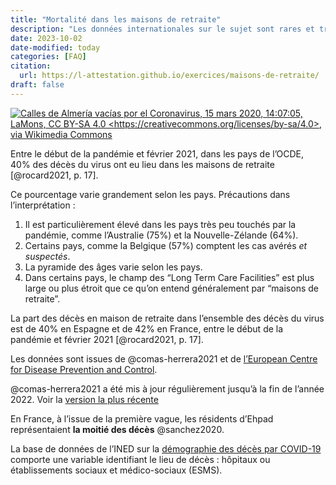 ```yaml
---
title: "Mortalité dans les maisons de retraite"
description: "Les données internationales sur le sujet sont rares et très mal distribuées."
date: 2023-10-02
date-modified: today
categories: [FAQ]
citation: 
  url: https://l-attestation.github.io/exercices/maisons-de-retraite/ 
draft: false
---
```


[![Calles de Almería vacías por el Coronavirus, 15 mars 2020, 14:07:05, LaMons, CC BY-SA 4.0 \<https://creativecommons.org/licenses/by-sa/4.0\>, via Wikimedia Commons](https://upload.wikimedia.org/wikipedia/commons/4/4a/Coronavirus_Almer%C3%ADa.jpg)](https://commons.wikimedia.org/wiki/File:Coronavirus_Almer%C3%ADa.jpg)

Entre le début de la pandémie et février 2021, dans les pays de l'OCDE, 40% des décès du virus ont eu lieu dans les maisons de retraite [@rocard2021, p. 17].

Ce pourcentage varie grandement selon les pays. Précautions dans l'interprétation :

1)  Il est particulièrement élevé dans les pays très peu touchés par la pandémie, comme l'Australie (75%) et la Nouvelle-Zélande (64%).
2)  Certains pays, comme la Belgique (57%) comptent les cas avérés *et suspectés*.
3)  La pyramide des âges varie selon les pays.
4)  Dans certains pays, le champ des "Long Term Care Facilities" est plus large ou plus étroit que ce qu'on entend généralement par "maisons de retraite".

La part des décès en maison de retraite dans l'ensemble des décès du virus est de 40% en Espagne et de 42% en France, entre le début de la pandémie et février 2021 [@rocard2021, p. 17].

Les données sont issues de @comas-herrera2021 et de [l'European Centre for Disease Prevention and Control](https://www.ecdc.europa.eu/en/all-topics-z/coronavirus/threats-and-outbreaks/covid-19/prevention-and-control/LTCF).

::: callout-note
@comas-herrera2021 a été mis à jour régulièrement jusqu'à la fin de l'année 2022. Voir la [version la plus récente](https://ltccovid.org/international-living-report-covid-ltc/)
:::

En France, à l'issue de la première vague, les résidents d'Ehpad représentaient **la moitié des décès** @sanchez2020.

::: callout-note
La base de données de l'INED sur la [démographie des décès par COVID-19](https://dc-covid.site.ined.fr/) comporte une variable identifiant le lieu de décès : hôpitaux ou établissements sociaux et médico-sociaux (ESMS).
:::
